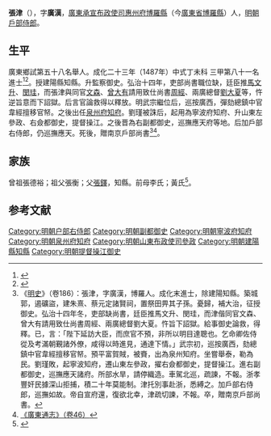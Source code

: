 {{Otheruses|other=名为張津的其他人物|張津}}

'''張津'''（{{bd|？||1518年|catIdx=Zhang}}），字'''廣漢'''，[[廣東承宣布政使司|廣東承宣布政使司]][[惠州府|惠州府]][[博羅縣|博羅縣]]（今[[廣東省|廣東省]][[博羅縣|博羅縣]]）人，[[明朝|明朝]][[戶部侍郎|戶部侍郎]]。

== 生平 ==
廣東鄉試第五十八名舉人。成化二十三年（1487年）中式丁未科<!---會試第八十七名--->三甲第八十一名進士<ref>{{Cite book|title=《[[皇明贡举考|皇明贡举考]]》卷五|last=（明）[[张朝瑞|张朝瑞]]|first=|publisher=《续修四库全书》史部第828册|year=|isbn=|location=|pages=}}</ref><ref>{{Cite book|title=贡举志五种 上|last=鲁小俊，江俊伟著|first=|publisher=武汉：武汉大学出版社|year=2009|isbn=978-7-307-07043-1|location=|pages=256-258}}</ref>。授建陽縣知縣。升監察御史。弘治十四年，吏部尚書職位缺，廷臣推[[馬文升|馬文升]]、[[閔珪|閔珪]]，而張津與同官[[文森|文森]]、[[曾大有|曾大有]]請用致仕尚書[[周經|周經]]、兩廣總督[[劉大夏|劉大夏]]等，忤逆旨意而下詔獄。后言官論救得以釋放。明武宗繼位后，巡按廣西，彈劾總鎮中官韋經擅移官帑。之後出任[[泉州府|泉州府]][[知府|知府]]。劉瑾被誅后，起用為寧波府知府、升山東左參政、右僉都御史，提督操江。之後晋為右副都御史，巡撫應天府等地。后加戶部右侍郎，仍巡撫應天。死後，贈南京戶部尚書<ref>《[[明史|明史]]》（卷186）：張津，字廣漢，博羅人。成化末進士，除建陽知縣。築城郭，遏礦盜，建朱熹、蔡元定諸賢祠，置祭田畀其子孫。憂歸，補大治，征授御史。弘治十四年冬，吏部缺尚書，廷臣推馬文升、閔珪，而津偕同官文森、曾大有請用致仕尚書周經、兩廣總督劉大夏。忤旨下詔獄。給事御史論救，得釋。已，言：「陛下延訪大臣，而庶官不預，非所以明目達聰也。乞命卿佐侍從及考滿朝覲諸外僚，咸得以時進見，通達下情。」武宗初，巡按廣西，劾總鎮中官韋經擅移官帑。預平富賀賊，被賚，出為泉州知府。坐嘗舉泰，勒為民。劉瑾敗，起寧波知府，遷山東左參政，擢右僉都御史，提督操江。進右副都御史，巡撫應天諸府。所部水旱，請停織造。車駕北巡，疏諫，不報。浙孝豐奸民據深山拒捕，積二十年莫能制。津托別事赴浙，悉縛之。加戶部右侍郎，巡撫如故。帝自宣府還，復欲北幸，津疏切諫，不報。卒，贈南京戶部尚書。</ref><ref>[http://archive.org/stream/06041861.cn#page/n50/mode/2up 《[[廣東通志|廣東通志]]》（卷46）]</ref>。

== 家族 ==
曾祖張德裕；祖父張衡；父[[張鐸|張鐸]]，知縣。前母李氏；黃氏<ref>{{Cite book|title=天一阁藏明代科举录选刊 登科录 点校本|last=龚延明主编|first=|publisher=宁波出版社|year=2016|isbn=978-7-5526-2320-8|location=宁波|pages=|quote=《天一閣藏明代科舉錄選刊.登科錄》之《成化二十三年進士登科錄》}}</ref>。

==参考文献==
{{wikisource|明史/卷186}}
{{reflist}}

{{start box}}
{{s-off}}
{{succession box|[[包溥|包溥]]|[[程琯|程琯]]|[[泉州府|泉州府]][[知府|知府]]|正德三年-正德四年}}
{{end box}}

{{成化二十三年丁未科殿試金榜}}

{{Authority control}}

{{DEFAULTSORT:Zhang张}}
[[Category:明朝户部右侍郎|Category:明朝户部右侍郎]]
[[Category:明朝副都御史|Category:明朝副都御史]]
[[Category:明朝寧波府知府|Category:明朝寧波府知府]]
[[Category:明朝泉州府知府|Category:明朝泉州府知府]]
[[Category:明朝山東布政使司參政|Category:明朝山東布政使司參政]]
[[Category:明朝建陽縣知縣|Category:明朝建陽縣知縣]]
[[Category:明朝提督操江御史|Category:明朝提督操江御史]]